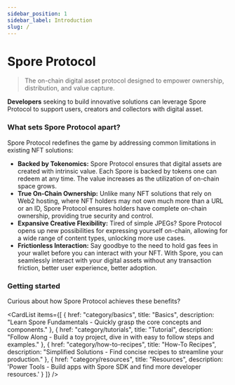 ```yaml
---
sidebar_position: 1
sidebar_label: Introduction
slug: /
---
```



# Spore Protocol

> The on-chain digital asset protocol designed to empower ownership, distribution, and value capture.

**Developers** seeking to build innovative solutions can leverage Spore Protocol to support users, creators and collectors with digital asset.

### What sets Spore Protocol apart?

Spore Protocol redefines the game by addressing common limitations in existing NFT solutions:

- **Backed by Tokenomics:** Spore Protocol ensures that digital assets are created with intrinsic value. Each Spore is backed by tokens one can redeem at any time. The value increases as the utilization of on-chain space grows.
- **True On-Chain Ownership:** Unlike many NFT solutions that rely on Web2 hosting, where NFT holders may not own much more than a URL or an ID, Spore Protocol ensures holders have complete on-chain ownership, providing true security and control.
- **Expansive Creative Flexibility:** Tired of simple JPEGs? Spore Protocol opens up new possibilities for expressing yourself on-chain, allowing for a wide range of content types, unlocking more use cases.
- **Frictionless Interaction:** Say goodbye to the need to hold gas fees in your wallet before you can interact with your NFT. With Spore, you can seamlessly interact with your digital assets without any transaction friction, better user experience, better adoption.

### Getting started

Curious about how Spore Protocol achieves these benefits?

<CardList
  items={[
    {
      href: "category/basics",
      title: "Basics",
      description: "Learn Spore Fundamentals - Quickly grasp the core concepts and components."
    },
    {
      href: "category/tutorials",
      title: "Tutorial",
      description: "Follow Along - Build a toy project, dive in with easy to follow steps and examples."
    },
    {
      href: "category/how-to-recipes",
      title: "How-To Recipes",
      description: "Simplified Solutions - Find concise recipes to streamline your production."
    },
    {
      href: "category/resources",
      title: "Resources",
      description: 'Power Tools - Build apps with Spore SDK and find more developer resources.'
    }
  ]}
/>
